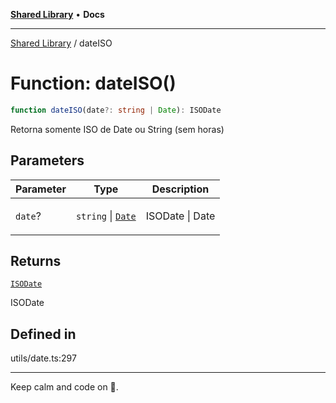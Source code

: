 
<Meta title="Libs/Shared/functions/dateISO" />



[**Shared Library**](/?path=/docs/libs-shared-overview--page) • **Docs**

***

[Shared Library](/?path=/docs/libs-shared-overview--page) / dateISO

# Function: dateISO()

```ts
function dateISO(date?: string | Date): ISODate
```

Retorna somente ISO de Date ou String (sem horas)

## Parameters

<table>
<thead>
<tr>
<th>Parameter</th>
<th>Type</th>
<th>Description</th>
</tr>
</thead>
<tbody>
<tr>
<td>

`date`?

</td>
<td>

`string` \| [`Date`](https://developer.mozilla.org/docs/Web/JavaScript/Reference/Global_Objects/Date)

</td>
<td>

ISODate | Date

</td>
</tr>
</tbody>
</table>

## Returns

[`ISODate`](/?path=/docs/libs-shared-type-aliases-isodate)

ISODate

## Defined in

utils/date.ts:297


***

Keep calm and code on 🤘.